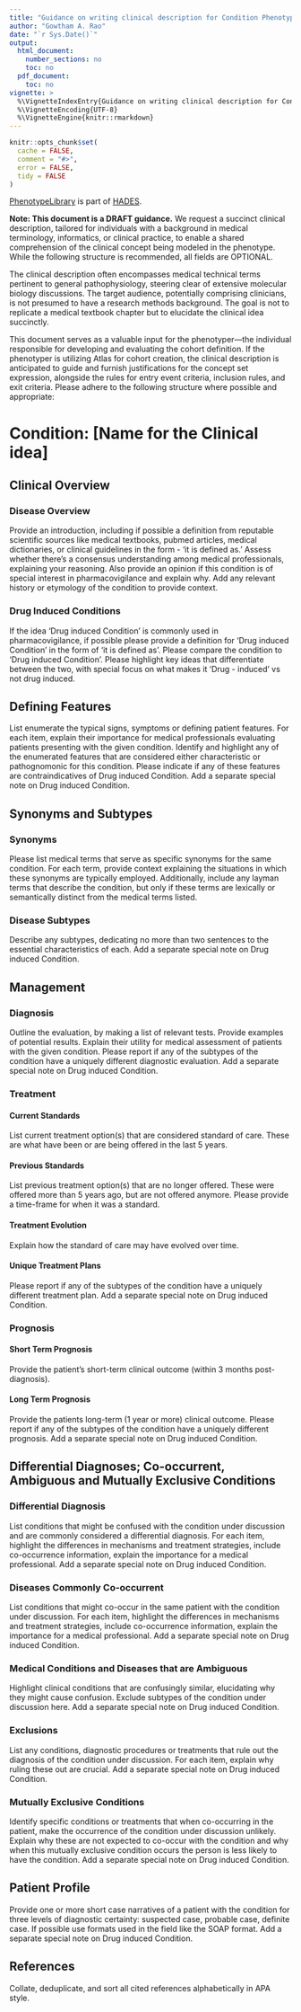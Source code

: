 ```yaml
---
title: "Guidance on writing clinical description for Condition Phenotypes"
author: "Gowtham A. Rao"
date: "`r Sys.Date()`"
output:
  html_document:
    number_sections: no
    toc: no  
  pdf_document: 
    toc: no     
vignette: >
  %\VignetteIndexEntry{Guidance on writing clinical description for Condition Phenotypes}
  %\VignetteEncoding{UTF-8}    
  %\VignetteEngine{knitr::rmarkdown}
---
```


```r
knitr::opts_chunk$set(
  cache = FALSE,
  comment = "#>",
  error = FALSE,
  tidy = FALSE
)
```

[PhenotypeLibrary](https://github.com/OHDSI/PhenotypeLibrary) is part of [HADES](https://ohdsi.github.io/Hades/).

**Note: This document is a DRAFT guidance.**
We request a succinct clinical description, tailored for individuals with a background in medical terminology, informatics, or clinical practice, to enable a shared comprehension of the clinical concept being modeled in the phenotype. While the following structure is recommended, all fields are OPTIONAL.

The clinical description often encompasses medical technical terms pertinent to general pathophysiology, steering clear of extensive molecular biology discussions. The target audience, potentially comprising clinicians, is not presumed to have a research methods background. The goal is not to replicate a medical textbook chapter but to elucidate the clinical idea succinctly.

This document serves as a valuable input for the phenotyper—the individual responsible for developing and evaluating the cohort definition. If the phenotyper is utilizing Atlas for cohort creation, the clinical description is anticipated to guide and furnish justifications for the concept set expression, alongside the rules for entry event criteria, inclusion rules, and exit criteria. Please adhere to the following structure where possible and appropriate:



# Condition: [Name for the Clinical idea]

## Clinical Overview

### Disease Overview

Provide an introduction, including if possible a definition from reputable scientific sources like medical textbooks, pubmed articles, medical dictionaries, or clinical guidelines in the form - 'it is defined as.' Assess whether there's a consensus understanding among medical professionals, explaining your reasoning. Also provide an opinion if this condition is of special interest in pharmacovigilance and explain why. Add any relevant history or etymology of the condition to provide context.

### Drug Induced Conditions

If the idea ‘Drug induced Condition’ is commonly used in pharmacovigilance, if possible please provide a definition for ‘Drug induced Condition’ in the form of ‘it is defined as’. Please compare the condition to ‘Drug induced Condition’. Please highlight key ideas that differentiate between the two, with special focus on what makes it ‘Drug - induced’ vs not drug induced.

## Defining Features

List enumerate the typical signs, symptoms or defining patient features. For each item, explain their importance for medical professionals evaluating patients presenting with the given condition. Identify and highlight any of the enumerated features that are considered either characteristic or pathognomonic for this condition. Please indicate if any of these features are contraindicatives of Drug induced Condition. Add a separate special note on Drug induced Condition.

## Synonyms and Subtypes

### Synonyms

Please list medical terms that serve as specific synonyms for the same condition. For each term, provide context explaining the situations in which these synonyms are typically employed. Additionally, include any layman terms that describe the condition, but only if these terms are lexically or semantically distinct from the medical terms listed.

### Disease Subtypes

Describe any subtypes, dedicating no more than two sentences to the essential characteristics of each. Add a separate special note on Drug induced Condition.

## Management

### Diagnosis

Outline the evaluation, by making a list of relevant tests. Provide examples of potential results. Explain their utility for medical assessment of patients with the given condition. Please report if any of the subtypes of the condition have a uniquely different diagnostic evaluation. Add a separate special note on Drug induced Condition.

### Treatment

#### Current Standards

List current treatment option(s) that are considered standard of care. These are what have been or are being offered in the last 5 years.

#### Previous Standards

List previous treatment option(s) that are no longer offered. These were offered more than 5 years ago, but are not offered anymore. Please provide a time-frame for when it was a standard.

#### Treatment Evolution

Explain how the standard of care may have evolved over time.

#### Unique Treatment Plans

Please report if any of the subtypes of the condition have a uniquely different treatment plan. Add a separate special note on Drug induced Condition.

### Prognosis

#### Short Term Prognosis

Provide the patient's short-term clinical outcome (within 3 months post-diagnosis).

#### Long Term Prognosis

Provide the patients long-term (1 year or more) clinical outcome. Please report if any of the subtypes of the condition have a uniquely different prognosis. Add a separate special note on Drug induced Condition.

## Differential Diagnoses; Co-occurrent, Ambiguous and Mutually Exclusive Conditions

### Differential Diagnosis

List conditions that might be confused with the condition under discussion and are commonly considered a differential diagnosis. For each item, highlight the differences in mechanisms and treatment strategies, include co-occurrence information, explain the importance for a medical professional. Add a separate special note on Drug induced Condition.

### Diseases Commonly Co-occurrent

List conditions that might co-occur in the same patient with the condition under discussion. For each item, highlight the differences in mechanisms and treatment strategies, include co-occurrence information, explain the importance for a medical professional. Add a separate special note on Drug induced Condition.

### Medical Conditions and Diseases that are Ambiguous

Highlight clinical conditions that are confusingly similar, elucidating why they might cause confusion. Exclude subtypes of the condition under discussion here. Add a separate special note on Drug induced Condition.

### Exclusions

List any conditions, diagnostic procedures or treatments that rule out the diagnosis of the condition under discussion. For each item, explain why ruling these out are crucial. Add a separate special note on Drug induced Condition.

### Mutually Exclusive Conditions

Identify specific conditions or treatments that when co-occurring in the patient, make the occurrence of the condition under discussion unlikely. Explain why these are not expected to co-occur with the condition and why when this mutually exclusive condition occurs the person is less likely to have the condition. Add a separate special note on Drug induced Condition.

## Patient Profile

Provide one or more short case narratives of a patient with the condition for three levels of diagnostic certainty: suspected case, probable case, definite case. If possible use formats used in the field like the SOAP format. Add a separate special note on Drug induced Condition.

## References

Collate, deduplicate, and sort all cited references alphabetically in APA style.



